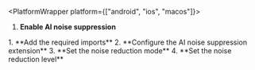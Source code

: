 

<PlatformWrapper platform={["android", "ios", "macos"]}>
1. **Enable AI noise suppression**

    <Enable />
</PlatformWrapper>
<PlatformWrapper platform="react-js">
1. **Add the required imports**
    <ImportLibrary/>
2. **Configure the AI noise suppression extension**
    <ConfigureExtension/>
3. **Set the noise reduction mode**
    <SetMode/>
4. **Set the noise reduction level**
    <SetLevel/>
</PlatformWrapper>